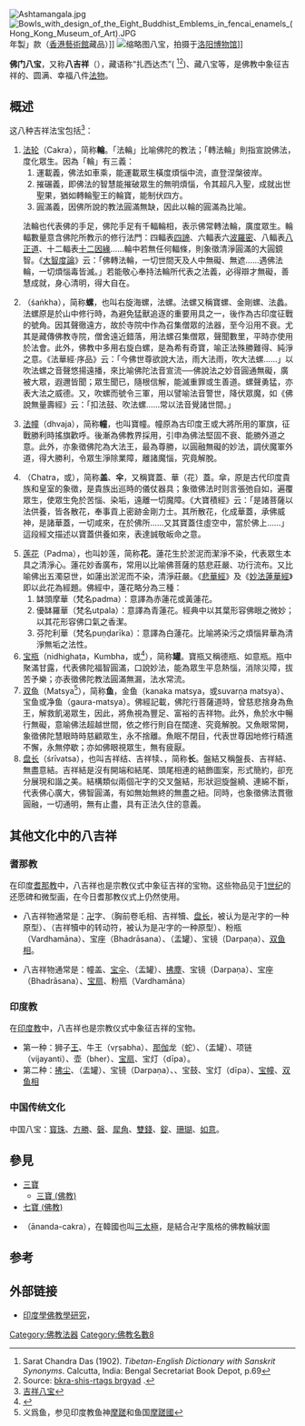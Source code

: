 {{otheruses|八宝 (消歧義)}}
{{Refimprove|time=2019-03-07T17:55:48+00:00}}
{{佛教}}
[[File:Ashtamangala.jpg|thumb]]
[[File:Bowls_with_design_of_the_Eight_Buddhist_Emblems_in_fencai_enamels_(Hong_Kong_Museum_of_Art).JPG|thumb]]年製」款（[[香港藝術館|香港藝術館]]藏品）]]
[[File:Astamangala_in_the_Luoyang_Museum.jpg|缩略图]]八宝，拍摄于[[洛阳博物馆|洛阳博物馆]]]]

'''佛门八宝'''，又称'''八吉祥'''（{{lang-sa|अष्टमंगल|aṣṭa-maṅgala}}），藏语称“扎西达杰”( {{bo|t=Zhaxi Dag'gyä|w=bkra shis rtags brgyad|z=བཀྲ་ཤིས་རྟགས་བརྒྱད|l={{IPA|tʂáɕitaʔ cɛ̀ʔ}}}}<ref name="Sarat Chandra Das 1902 p.69">Sarat Chandra Das (1902). ''Tibetan-English Dictionary with Sanskrit Synonyms''. Calcutta, India: Bengal Secretariat Book Depot, p.69</ref><ref>Source: [http://rywiki.tsadra.org/index.php/bkra_shis_rtags_brgyad bkra-shis-rtags brgyad] {{Wayback|url=http://rywiki.tsadra.org/index.php/bkra_shis_rtags_brgyad |date=20140106155353 }}.</ref>)、藏八宝等，是佛教中象征吉祥的、圆满、幸福八件[[法器|法物]]。

==概述==
{{gallery
|title=藏传佛教样式
|width=150
|File:Ashtamangala right whorl conch.svg|法螺
|File:8signs-PELBEU.svg|{{le|室利靺蹉|Shrivatsa}}（吉祥犢），即[[盘长|盘长]]
|File:8signs-SERNYA.svg|双鱼
|File:8-Signs PADMA.svg|莲花
|File:8-Signs BUMPA.svg|宝瓶
|File:8signs-DUK.svg|{{le|伞盖|Chatra (umbrella)}}
|File:8-Signs_KHORLO.svg|法轮
|File:8signs-GYALTSEN.svg|[[幢_(佛具)|法幢]]
}}
这八种吉祥法宝包括<ref>[https://www.meipian.cn/mdftn6l 吉祥八宝]</ref>：
#[[法轮|法轮]]（Cakra），简称'''輪'''。「法輪」比喻佛陀的教法；「轉法輪」則指宣說佛法，度化眾生。因為「輪」有三義：<ol><li>運載義，佛法如車乘，能運載眾生橫度煩惱中流，直登涅槃彼岸。</li><li>摧碾義，即佛法的智慧能摧破眾生的無明煩惱，令其超凡入聖，成就出世聖果，猶如轉輪聖王的輪寶，能制伏四方。</li><li>圓滿義，因佛所說的教法圓滿無缺，因此以輪的圓滿為比喻。</li></ol>法輪也代表佛的手足，佛陀手足有千輻輪相，表示佛常轉法輪，廣度眾生。輪輻數量意含佛陀所教示的修行法門：四輻表[[四諦|四諦]]、六輻表六[[波羅密|波羅密]]、八輻表[[八正道|八正道]]、十二輻表[[十二因緣|十二因緣]]……輪中若無任何輻條，則象徵清淨圓滿的大圓鏡智。《[[大智度論|大智度論]]》云：「佛轉法輪，一切世間天及人中無礙、無遮……遇佛法輪，一切煩惱毒皆滅。」若能敬心奉持法輪所代表之法義，必得辯才無礙，善慧成就，身心清明，得大自在。
#{{le|法螺 (佛具)|Shankha|宝螺}}（śaṅkha），简称'''螺'''，也叫右旋海螺，法螺。法螺又稱寶螺、金剛螺、法蠡。法螺原是於山中修行時，為避免猛獸追逐的重要用具之一，後作為古印度征戰的號角。因其聲徹遠方，故於寺院中作為召集僧眾的法器，至今沿用不衰。尤其是藏傳佛教寺院，僧舍遠近錯落，用法螺召集僧眾，聲聞數里，平時亦使用於法會。此外，佛教中多用右旋白螺，是為希有奇寶，喻正法殊勝難得、純淨之意。《法華經‧序品》云：「今佛世尊欲說大法，雨大法雨，吹大法螺……」以吹法螺之音聲悠揚遠播，來比喻佛陀法音宣流──佛說法之妙音圓通無礙，廣被大眾，遐邇皆聞；眾生聞已，隨根信解，能滅重罪或生善道。螺聲勇猛，亦表大法之威德。又，吹螺而號令三軍，用以譬喻法音警世，降伏眾魔，如《佛說無量壽經》云：「扣法鼓、吹法螺……常以法音覺諸世間。」
#[[幢_(佛具)|法幢]]（dhvaja），简称'''幢'''，也叫寶幢。幢原為古印度王或大將所用的軍旗，征戰勝利時搖旗歡呼。後漸為佛教界採用，引申為佛法堅固不衰、能勝外道之意。此外，亦象徵佛陀為大法王，最為尊勝，以圓融無礙的妙法，調伏魔軍外道，得大勝利，令眾生淨除業障，離諸魔惱，究竟解脫。
#{{le|伞盖|Chatra (umbrella)}}（Chatra，或{{le|大白伞盖佛母|Sitatapatra|ātapatrā}}），简称'''盖'''、'''伞'''，又稱寶蓋、華（花）蓋。傘，原是古代印度貴族和皇室的象徵，是貴族出巡時的儀仗器具；象徵佛法时则言張弛自如，遍覆眾生，使眾生免於苦惱、染垢，遠離一切魔障。《大寶積經》云：「是諸菩薩以法供養，皆各散花，奉事貢上密跡金剛力士。其所散花，化成華蓋，承佛威神，是諸華蓋，一切咸來，在於佛所……又其寶蓋住虛空中，當於佛上……」這段經文描述以寶蓋供養如來，表達誠敬皈命之意。
#[[莲花|莲花]]（Padma），也叫妙莲，简称'''花'''。蓮花生於淤泥而潔淨不染，代表眾生本具之清淨心。蓮花妙香廣布，常用以比喻佛菩薩的慈悲莊嚴、功行流布。又比喻佛出五濁惡世，如蓮出淤泥而不染，清淨莊嚴。《[[悲華經|悲華經]]》及《[[妙法蓮華經|妙法蓮華經]]》即以此花為經題。佛經中，蓮花略分為三種：<ol><li>缽頭摩華（梵名padma）：意譯為赤蓮花或黃蓮花。</li><li>優缽羅華（梵名utpala）：意譯為青蓮花。經典中以其葉形容佛眼之微妙；以其花形容佛口氣之香潔。</li><li>芬陀利華（梵名puṇḍarīka）：意譯為白蓮花。比喻將染污之煩惱昇華為清淨無垢之法性。</li></ol>
#[[宝瓶|宝瓶]]（nidhighaṭa，Kumbha，或{{le|满水盂|Kalasha|Kalasha}}<ref>{{Cite web |url=http://www.beita.org/html/zhengfacang/D2shenminghaihui/200809/23-697.html |title=宝瓶的象征意义？ |accessdate=2019-03-09 |archive-date=2018-10-03 |archive-url=https://web.archive.org/web/20181003085316/http://www.beita.org/html/zhengfacang/D2shenminghaihui/200809/23-697.html |dead-url=no }}</ref>），简称'''罐'''。寶瓶又稱德瓶、如意瓶。瓶中聚滿甘露，代表佛陀福智圓滿，口說妙法，能為眾生平息熱惱，消除災障，拔苦予樂；亦表徵佛陀教法圓滿無漏，法水常流。
#[[双鱼|双鱼]]（Matsya<ref>义爲鱼，参见印度教鱼神[[摩蹉|摩蹉]]和鱼国[[摩差|摩蹉國]]</ref>），简称'''鱼'''，金鱼（kanaka matsya，或suvarṇa matsya）、宝鱼或净鱼（gaura-matsya）。佛經記載，佛陀行菩薩道時，曾慈悲捨身為魚王，解救飢渴眾生，因此，將魚視為豐足、富裕的吉祥物。此外，魚於水中暢行無礙，意喻佛法超越世間，依之修行則自在闊達、究竟解脫。又魚眼常開，象徵佛陀慧眼時時慈顧眾生，永不捨離。魚眠不閉目，代表世尊因地修行精進不懈，永無停歇；亦如佛眼視眾生，無有疲厭。
#[[盘长|盘长]]（śrīvatsa），也叫吉祥结、吉祥犊、{{le|室利靺蹉|śrīvatsa}}，简称'''长'''。盤結又稱盤長、吉祥結、無盡意結。吉祥結是沒有開端和結尾、頭尾相連的結飾圖案，形式簡約，卻充分展現和諧之美。結構類似兩個卍字的交叉盤結，形狀迴旋盤繞、連綿不斷，代表佛心廣大，佛智圓滿，有如無始無終的無盡之紐。同時，也象徵佛法貫徹圓融，一切通明，無有止盡，具有正法久住的意義。

==其他文化中的八吉祥==
===耆那教===
在印度[[耆那教|耆那教]]中，八吉祥也是宗教仪式中象征吉祥的宝物。这些物品见于[[1世纪|1世纪]]的还愿碑和微型画，在今日耆那教仪式上仍然使用。
*{{le|白衣派|Śvētāmbara}}八吉祥物通常是：[[卍|卍]]字、{{le|室利靺蹉|śrīvatsa}}（胸前卷毛相、吉祥犢、[[盘长|盘长]]，被认为是卍字的一种原型）、{{le|喜旋相|Nandavarta}}（吉祥犢中的转动符，被认为是卍字的一种原型）、粉瓶（Vardhamāna）、宝座（Bhadrāsana）、{{le|满水盂|Kalaśa}}（盂罐）、宝镜（Darpaṇa）、[[双鱼|双鱼相]]。
*{{le|天衣派|Digambara}}八吉祥物通常是：幢盖、[[幢_(佛具)|宝伞]]、{{le|满水盂|Kalaśa}}（盂罐）、[[拂塵|拂塵]]、宝镜（Darpaṇa）、宝座（Bhadrāsana）、[[扇子|宝扇]]、粉瓶（Vardhamāna）

===印度教===
在[[印度教|印度教]]中，八吉祥也是宗教仪式中象征吉祥的宝物。
*第一种：狮子[[拉者|王]]、牛王（vr̩ṣabha）、[[那伽|那伽]]龙（蛇）、{{le|满水盂|Kalaśa}}（盂罐）、项链（vijayanti）、壶（bher）、[[扇子|宝扇]]、宝灯（dīpa）。
*第二种：[[拂尘|拂尘]]、{{le|满水盂|Kalaśa}}（盂罐）、宝镜（Darpaṇa）、{{le|象钩|Elephant goad}}、宝鼓、宝灯（dīpa）、[[幢_(佛具)|宝幢]]、[[双鱼|双鱼相]]

===中国传统文化===
{{main|{{le|八宝 (中国)|Eight Treasures}}}}
中国八宝：[[寳珠|寳珠]]、[[方勝|方勝]]、[[磬|磬]]、[[犀角|犀角]]、[[雙錢|雙錢]]、[[錠|錠]]、[[珊瑚|珊瑚]]、[[如意|如意]]。

==參見==
*[[三寶|三寶]]
**[[三寶_(佛教)|三寶 (佛教)]]
*[[七寶_(佛教)|七寶 (佛教)]]
*{{le|喜旋輪|Gankyil}}（ānanda-cakra），在韓國也叫[[三太極|三太極]]，是結合卍字風格的佛教輪狀圖

==参考==
{{reflist}}

==外部链接==
*[https://www.jstage.jst.go.jp/article/ibk/58/1/58_KJ00005928144/_article/-char/ja/ 印度學佛教學研究]{{Wayback|url=https://www.jstage.jst.go.jp/article/ibk/58/1/58_KJ00005928144/_article/-char/ja/ |date=20190308002916 }}{{ja}}，{{ISSN|0019-4344}}

{{佛教主題}}

{{DEFAULTSORT:F}}
[[Category:佛教法器|Category:佛教法器]]
[[Category:佛教名數8|Category:佛教名數8]]